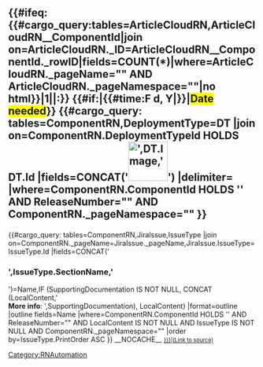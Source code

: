 <includeonly><h2>{{#ifeq:{{#cargo_query:tables=ArticleCloudRN,ArticleCloudRN__ComponentId|join on=ArticleCloudRN._ID=ArticleCloudRN__ComponentId._rowID|fields=COUNT(*)|where=ArticleCloudRN._pageName="{{FULLPAGENAME}}" AND ArticleCloudRN._pageNamespace="{{NAMESPACENUMBER}}"|no html}}|1||{{{ComponentName|}}}:}} {{#if:{{{ReleaseDate|}}}|{{#time:F d, Y|{{{ReleaseDate|}}}}}|<span style="background-color:yellow">Date needed</span>}} {{#cargo_query:
tables=ComponentRN,DeploymentType=DT
|join on=ComponentRN.DeploymentTypeId HOLDS DT.Id
|fields=CONCAT('[[File:',DT.Image,'|80px]]')
|delimiter=
|where=ComponentRN.ComponentId HOLDS '{{{Component|}}}' AND ReleaseNumber="{{{ReleaseNumber|}}}" AND ComponentRN._pageNamespace="{{NAMESPACENUMBER}}"
}}<!-- removing release type from display until required
{{#cargo_query:
tables=ComponentRN,ReleaseType=RT
|join on=ComponentRN.ReleaseTypeId=RT.Id
|fields=Label
|where=ComponentRN.ComponentId HOLDS '{{{Component|}}}' AND ReleaseNumber="{{{ReleaseNumber|}}}"
}}--></h2> 

{{AnchorDiv|{{{ReleaseNumber|}}}}}
{{#cargo_query:
tables=ComponentRN,JiraIssue,IssueType
|join on=ComponentRN._pageName=JiraIssue._pageName,JiraIssue.IssueType=IssueType.Id
|fields=CONCAT('<h3>',IssueType.SectionName,'</h3>')=Name,IF (SupportingDocumentation IS NOT NULL, CONCAT (LocalContent,'</br><b>More info</b>: ',SupportingDocumentation), LocalContent)
|format=outline
|outline fields=Name
|where=ComponentRN.ComponentId HOLDS '{{{Component|}}}' AND ReleaseNumber="{{{ReleaseNumber|}}}" AND LocalContent IS NOT NULL AND IssueType IS NOT NULL AND ComponentRN._pageNamespace="{{NAMESPACENUMBER}}"
|order by=IssueType.PrintOrder ASC
}}
__NOCACHE__
<span style="font-size:80%">[[{{{Page|}}}|(Link to source)]]</span></includeonly><noinclude>[[Category:RNAutomation]]</noinclude>